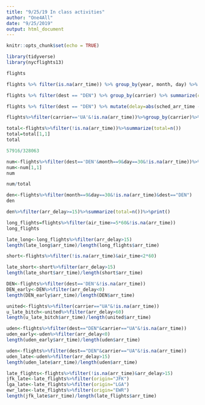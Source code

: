 ---
title: "9/25/19 In class activities"
author: "One4All"
date: "9/25/2019"
output: html_document
---

```{r setup, include=FALSE}
knitr::opts_chunk$set(echo = TRUE)
```

```{r}
library(tidyverse)
library(nycflights13)

flights

```

```{r}
flights %>% filter(is.na(arr_time)) %>% group_by(year, month, day) %>% summarize(count=n()) %>% arrange(desc(count)) 
```


```{r}
flights %>% filter(dest == "DEN") %>% group_by(carrier) %>% summarize(count = n()) %>% arrange(desc(count))
```

```{r}
flights %>% filter(dest == "DEN") %>% mutate(delay=abs(sched_arr_time - arr_time)) %>% group_by(carrier) %>%  summarize(column = 100 * mean(delay < 15, na.rm = TRUE))  %>% arrange(desc(column))
```




```{r}
flights%>%filter(carrier=='UA'&!is.na(arr_time))%>%group_by(carrier)%>%summarise(total=n())
```


```{r}
total<-flights%>%filter(!is.na(arr_time))%>%summarize(total=n())
total=total[1,1]
total

```

```{r}
57916/328063
```

```{r}
num<-flights%>%filter(dest=='DEN'&month==9&day==30&!is.na(arr_time))%>%summarize(total=n())
num<-num[1,1]
num
```

```{r}
num/total
```

```{r}
den<-flights%>%filter(month==9&day==30&!is.na(arr_time)&dest=="DEN")
den

```

```{r}
den%>%filter(arr_delay>=15)%>%summarize(total=n())%>%print()


```

```{r}
long_flights=flights%>%filter(air_time>=5*60&!is.na(arr_time))
long_flights
```

```{r}
late_long<-long_flights%>%filter(arr_delay>15)
length(late_long$arr_time)/length(long_flights$arr_time)
```

```{r}
short<-flights%>%filter(!is.na(arr_time)&air_time<2*60)

late_short<-short%>%filter(arr_delay>15)
length(late_short$arr_time)/length(short$arr_time)
```

```{r}
DEN<-flights%>%filter(dest=='DEN'&!is.na(arr_time))
DEN_early<-DEN%>%filter(arr_delay<0)
length(DEN_early$arr_time)/length(DEN$arr_time)
```

```{r}
united<-flights%>%filter(carrier=="UA"&!is.na(arr_time))
u_late_bitch<-united%>%filter(arr_delay>60)
length(u_late_bitch$arr_time)/length(united$arr_time)
```

```{r}
uden<-flights%>%filter(dest=="DEN"&carrier=="UA"&!is.na(arr_time))
uden_early<-uden%>%filter(arr_delay<0)
length(uden_early$arr_time)/length(uden$arr_time)
```

```{r}
uden<-flights%>%filter(dest=="DEN"&carrier=="UA"&!is.na(arr_time))
uden_late<-uden%>%filter(arr_delay>15)
length(uden_late$arr_time)/length(uden$arr_time)
```

```{r}
late_flights<-flights%>%filter(!is.na(arr_time)&arr_delay>15)
jfk_late<-late_flights%>%filter(origin="JFK")
lga_late<-late_flights%>%filter(origin="LGA")
ewr_late<-late_flights%>%filter(origin="EWR")
length(jfk_late$arr_time)/length(late_flights$arr_time)
```


